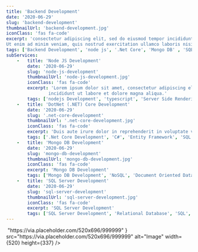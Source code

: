 ```yaml
---
title: 'Backend Development'
date: '2020-06-29'
slug: 'backend-development'
thumbnailUrl: 'backend-development.jpg'
iconClass: 'fas fa-code'
excerpt: 'consectetur adipiscing elit, sed do eiusmod tempor incididunt ut labore et dolore magna aliqua.
Ut enim ad minim veniam, quis nostrud exercitation ullamco laboris nisi ut aliquip ex ea commodo consequat.'
tags: ['Backend Development', 'node js', '.Net Core', 'Mongo DB' , 'SQL Server', 'Azure', 'AWS']
subServices:
    -   title: 'Node JS Development'
        date: '2020-06-29'
        slug: 'node-js-development'
        thumbnailUrl: 'node-js-development.jpg'
        iconClass: 'fas fa-code'
        excerpt: 'Lorem ipsum dolor sit amet, consectetur adipiscing elit, sed do eiusmod tempor
                incididunt ut labore et dolore magna aliqua.'
        tags: ['nodejs Development', 'typescript', 'Server Side Rendering', 'javascript']
    -   title: 'DotNet (.NET) Core Development'
        date: '2020-06-29'
        slug: '.net-core-development'
        thumbnailUrl: '.net-core-development.jpg'
        iconClass: 'fas fa-code'
        excerpt: 'Duis aute irure dolor in reprehenderit in voluptate velit esse cillum dolore eu fugiat nulla pariatur.'
        tags: ['.Net Core Development', 'C#', 'Entity Framework', 'SQL Server']
    -   title: 'Mongo DB Development'
        date: '2020-06-29'
        slug: 'mongo-db-development'
        thumbnailUrl: 'mongo-db-development.jpg'
        iconClass: 'fas fa-code'
        excerpt: 'Mongo DB Development'
        tags: ['Mongo DB Development', 'NoSQL', 'Document Oriented Database', 'JSON']
    -   title: 'SQL Server Development'
        date: '2020-06-29'
        slug: 'sql-server-development'
        thumbnailUrl: 'sql-server-development.jpg'
        iconClass: 'fas fa-code'
        excerpt: 'SQL Server Development'
        tags: ['SQL Server Development', 'Relational Database', 'SQL', 'Database']
---
```



<section className="pt-0">
    <div className="container">
        <div className="row align-items-center">
            <div className="col-md-6">
                <Image loader={() => "https://via.placeholder.com/520x696/999999" }
                       src="https://via.placeholder.com/520x696/999999"
                       alt="Image" width={520} height={337} />
            </div>
        </div>
	</div>
</section>